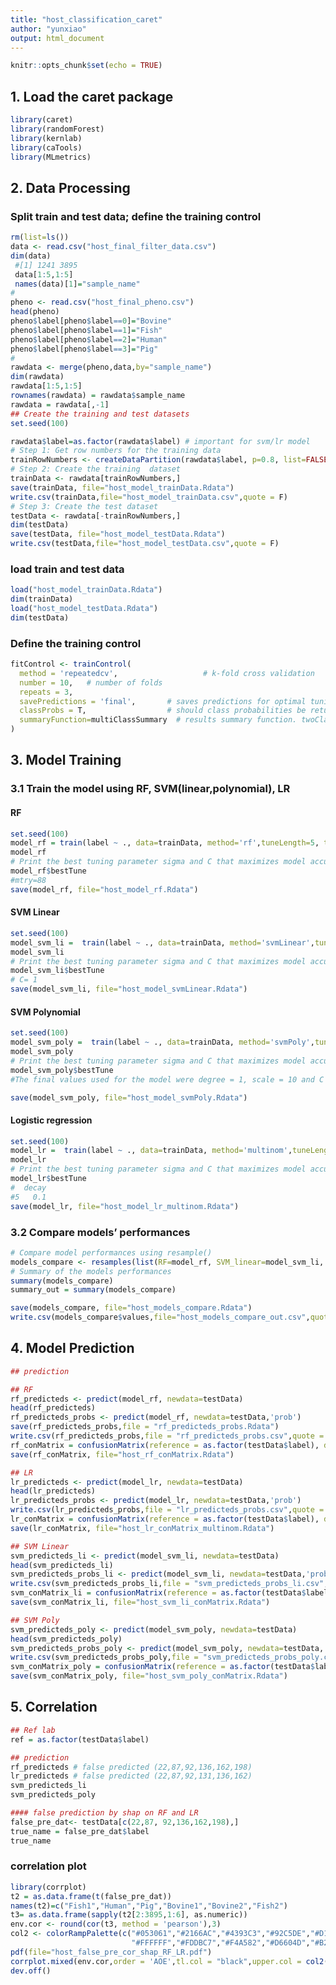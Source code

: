 ```yaml
---
title: "host_classification_caret"
author: "yunxiao"
output: html_document
---
```


```r
knitr::opts_chunk$set(echo = TRUE)
```

## 1. Load the caret package

```r
library(caret)
library(randomForest)
library(kernlab)
library(caTools)
library(MLmetrics)
```

## 2. Data Processing

### Split train and test data; define the training control

```r
rm(list=ls())
data <- read.csv("host_final_filter_data.csv")
dim(data)
 #[1] 1241 3895
 data[1:5,1:5]
 names(data)[1]="sample_name"
#
pheno <- read.csv("host_final_pheno.csv")
head(pheno)
pheno$label[pheno$label==0]="Bovine"
pheno$label[pheno$label==1]="Fish"
pheno$label[pheno$label==2]="Human"
pheno$label[pheno$label==3]="Pig"
#
rawdata <- merge(pheno,data,by="sample_name")
dim(rawdata)
rawdata[1:5,1:5]
rownames(rawdata) = rawdata$sample_name
rawdata = rawdata[,-1]
## Create the training and test datasets
set.seed(100)

rawdata$label=as.factor(rawdata$label) # important for svm/lr model
# Step 1: Get row numbers for the training data
trainRowNumbers <- createDataPartition(rawdata$label, p=0.8, list=FALSE)
# Step 2: Create the training  dataset
trainData <- rawdata[trainRowNumbers,]
save(trainData, file="host_model_trainData.Rdata")
write.csv(trainData,file="host_model_trainData.csv",quote = F)
# Step 3: Create the test dataset
testData <- rawdata[-trainRowNumbers,]
dim(testData)
save(testData, file="host_model_testData.Rdata")
write.csv(testData,file="host_model_testData.csv",quote = F)

```

### load train and test data

```r
load("host_model_trainData.Rdata")
dim(trainData)
load("host_model_testData.Rdata")
dim(testData)
```

### Define the training control
```r

fitControl <- trainControl(
  method = 'repeatedcv',                   # k-fold cross validation
  number = 10,   # number of folds
  repeats = 3,
  savePredictions = 'final',       # saves predictions for optimal tuning parameter
  classProbs = T,                  # should class probabilities be returned
  summaryFunction=multiClassSummary  # results summary function. twoClassSummary or multiClassSummary
)

```

## 3. Model Training     

### 3.1 Train the model using RF, SVM(linear,polynomial), LR  

#### RF
```r
set.seed(100)
model_rf = train(label ~ ., data=trainData, method='rf',tuneLength=5, trControl = fitControl)
model_rf
# Print the best tuning parameter sigma and C that maximizes model accuracy
model_rf$bestTune
#mtry=88
save(model_rf, file="host_model_rf.Rdata")

```

#### SVM Linear

```r
set.seed(100)
model_svm_li =  train(label ~ ., data=trainData, method='svmLinear',tuneLength=5, trControl = fitControl)
model_svm_li
# Print the best tuning parameter sigma and C that maximizes model accuracy
model_svm_li$bestTune
# C= 1
save(model_svm_li, file="host_model_svmLinear.Rdata")
```
#### SVM Polynomial

```r
set.seed(100)
model_svm_poly =  train(label ~ ., data=trainData, method='svmPoly',tuneLength=5, trControl = fitControl)
model_svm_poly
# Print the best tuning parameter sigma and C that maximizes model accuracy
model_svm_poly$bestTune
#The final values used for the model were degree = 1, scale = 10 and C = 1.

save(model_svm_poly, file="host_model_svmPoly.Rdata")
```

#### Logistic regression 

```r
set.seed(100)
model_lr =  train(label ~ ., data=trainData, method='multinom',tuneLength=5,trControl = fitControl,trace = FALSE,MaxNWts=100000)
model_lr
# Print the best tuning parameter sigma and C that maximizes model accuracy
model_lr$bestTune
#  decay
#5   0.1
save(model_lr, file="host_model_lr_multinom.Rdata")
```


### 3.2 Compare models' performances
```r

# Compare model performances using resample()
models_compare <- resamples(list(RF=model_rf, SVM_linear=model_svm_li, SVM_poly=model_svm_poly, LR=model_lr))
# Summary of the models performances
summary(models_compare)
summary_out = summary(models_compare)

save(models_compare, file="host_models_compare.Rdata")
write.csv(models_compare$values,file="host_models_compare_out.csv",quote = F,row.names = F)

```


## 4. Model Prediction

```r
## prediction

## RF
rf_predicteds <- predict(model_rf, newdata=testData)
head(rf_predicteds)
rf_predicteds_probs <- predict(model_rf, newdata=testData,'prob')
save(rf_predicteds_probs,file = "rf_predicteds_probs.Rdata")
write.csv(rf_predicteds_probs,file = "rf_predicteds_probs.csv",quote = F)
rf_conMatrix = confusionMatrix(reference = as.factor(testData$label), data = rf_predicteds, mode='everything')
save(rf_conMatrix, file="host_rf_conMatrix.Rdata")

## LR
lr_predicteds <- predict(model_lr, newdata=testData)
head(lr_predicteds)
lr_predicteds_probs <- predict(model_lr, newdata=testData,'prob')
write.csv(lr_predicteds_probs,file = "lr_predicteds_probs.csv",quote = F)
lr_conMatrix = confusionMatrix(reference = as.factor(testData$label), data =lr_predicteds, mode='everything')
save(lr_conMatrix, file="host_lr_conMatrix_multinom.Rdata")

## SVM Linear
svm_predicteds_li <- predict(model_svm_li, newdata=testData)
head(svm_predicteds_li)
svm_predicteds_probs_li <- predict(model_svm_li, newdata=testData,'prob')
write.csv(svm_predicteds_probs_li,file = "svm_predicteds_probs_li.csv",quote = F)
svm_conMatrix_li = confusionMatrix(reference = as.factor(testData$label), data = svm_predicteds_li, mode='everything')
save(svm_conMatrix_li, file="host_svm_li_conMatrix.Rdata")

## SVM Poly
svm_predicteds_poly <- predict(model_svm_poly, newdata=testData)
head(svm_predicteds_poly)
svm_predicteds_probs_poly <- predict(model_svm_poly, newdata=testData,'prob')
write.csv(svm_predicteds_probs_poly,file = "svm_predicteds_probs_poly.csv",quote = F)
svm_conMatrix_poly = confusionMatrix(reference = as.factor(testData$label), data = svm_predicteds_poly, mode='everything')
save(svm_conMatrix_poly, file="host_svm_poly_conMatrix.Rdata")
```


## 5. Correlation 

```r
## Ref lab
ref = as.factor(testData$label)

## prediction
rf_predicteds # false predicted (22,87,92,136,162,198)
lr_predicteds # false predicted (22,87,92,131,136,162)
svm_predicteds_li
svm_predicteds_poly

#### false prediction by shap on RF and LR
false_pre_dat<- testData[c(22,87, 92,136,162,198),]
true_name = false_pre_dat$label
true_name
```

### correlation plot

```r

library(corrplot)
t2 = as.data.frame(t(false_pre_dat))
names(t2)=c("Fish1","Human","Pig","Bovine1","Bovine2","Fish2")
t3= as.data.frame(sapply(t2[2:3895,1:6], as.numeric))
env.cor <- round(cor(t3, method = 'pearson'),3)
col2 <- colorRampPalette(c("#053061","#2166AC","#4393C3","#92C5DE","#D1E5F0",
                           "#FFFFFF","#FDDBC7","#F4A582","#D6604D","#B2182B", "#67001F"))
pdf(file="host_false_pre_cor_shap_RF_LR.pdf")
corrplot.mixed(env.cor,order = 'AOE',tl.col = "black",upper.col = col2(200))
dev.off()

```

